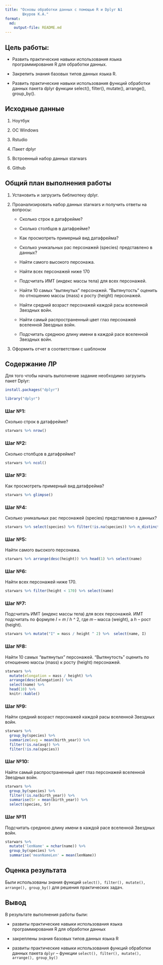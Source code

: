 ---
title: "Основы обработки данных с помощью R и Dplyr №1
        Шкуров К.А."
format: 
  md:
    output-file: README.md
---

## Цель работы:

-   Развить практические навыки использования языка программирования R для обработки данных.

-   Закрепить знания базовых типов данных языка R.

-   Развить практические навыки использования функций обработки данных пакета dplyr функции select(), filter(), mutate(), arrange(), group_by().

## Исходные данные

1.  Ноутбук

2.  OC Windows

3.  Rstudio

4.  Пакет dplyr

5.  Встроенный набор данных starwars

6.  Github

## Общий план выполнения работы

1.  Установить и загрузить библиотеку dplyr.

2.  Проанализировать набор данных starwars и получить ответы на вопросы:

    -   Сколько строк в датафрейме?

    -   Сколько столбцов в датафрейме?

    -   Как просмотреть примерный вид датафрейма?

    -   Сколько уникальных рас персонажей (species) представлено в данных?

    -   Найти самого высокого персонажа.

    -   Найти всех персонажей ниже 170

    -   Подсчитать ИМТ (индекс массы тела) для всех персонажей.

    -   Найти 10 самых “вытянутых” персонажей. “Вытянутость” оценить по отношению массы (mass) к росту (height) персонажей.

    -   Найти средний возраст персонажей каждой расы вселенной Звездных войн.

    -   Найти самый распространенный цвет глаз персонажей вселенной Звездных войн.

    -   Подсчитать среднюю длину имени в каждой расе вселенной Звездных войн.

3.  Оформить отчет в соответствии с шаблоном

## Содержание ЛР

Для того чтобы начать выполнение задание необходимо загрузить пакет Dplyr:

```{r eval=FALSE, include=FALSE}
install.packages("dplyr")
```



```{r warning=FALSE}
library("dplyr")
```

### Шаг №1:

Сколько строк в датафрейме?

```{r}
starwars %>% nrow()
```

### Шаг №2:

Сколько столбцов в датафрейме?

```{r}
starwars %>% ncol()
```

### Шаг №3:

Как просмотреть примерный вид датафрейма?

```{r}
starwars %>% glimpse()
```

### Шаг №4:

Сколько уникальных рас персонажей (species) представлено в данных?

```{r}
starwars %>% select(species) %>% filter(!is.na(species)) %>% n_distinct()
```

### Шаг №5:

Найти самого высокого персонажа.

```{r}
starwars %>% arrange(desc(height)) %>% head(1) %>% select(name)
```

### Шаг №6:

Найти всех персонажей ниже 170.

```{r}
starwars %>% filter(height < 170) %>% select(name)
```

### Шаг №7:

Подсчитать ИМТ (индекс массы тела) для всех персонажей. ИМТ подсчитать по формуле 𝐼 = 𝑚 / ℎ \^ 2, где 𝑚 – масса (weight), а ℎ – рост (height).

```{r}
starwars %>% mutate("I" = mass / height ^ 2) %>%  select(name, I)
```

### Шаг №8:

Найти 10 самых “вытянутых” персонажей. “Вытянутость” оценить по отношению массы (mass) к росту (height) персонажей.

```{r}
starwars %>%
  mutate(elongation = mass / height) %>%
  arrange(desc(elongation)) %>%
  select(name) %>%
  head(10) %>%
  knitr::kable()
```

### Шаг №9:

Найти средний возраст персонажей каждой расы вселенной Звездных войн.

```{r}
starwars %>%
  group_by(species) %>%
  summarize(avg = mean(birth_year)) %>%
  filter(!is.na(avg)) %>%
  filter(!is.na(species))
```

### Шаг №10:

Найти самый распространенный цвет глаз персонажей вселенной Звездных войн.

```{r}
starwars %>%
  group_by(species) %>%
  filter(!is.na(birth_year)) %>%
  summarise(Sr = mean(birth_year)) %>%
  select(species, Sr) 
```

### Шаг №11

Подсчитать среднюю длину имени в каждой расе вселенной Звездных войн.

```{r}
starwars %>%
  mutate('lenName' = nchar(name)) %>% 
  group_by(species) %>% 
  summarise('meanNameLen' = mean(lenName))
```

## Оценка результата

Были использованы знания функций `select(), filter(), mutate(), arrange(), group_by()` для решения практических задач.

## Вывод

В результате выполнения работы были:

-   развиты практические навыки использования языка программирования R для обработки данных

-   закреплены знания базовых типов данных языка R

-   развиты практические навыки использования функций обработки данных пакета `dplyr` – функции `select(), filter(), mutate(), arrange(), group_by()`
